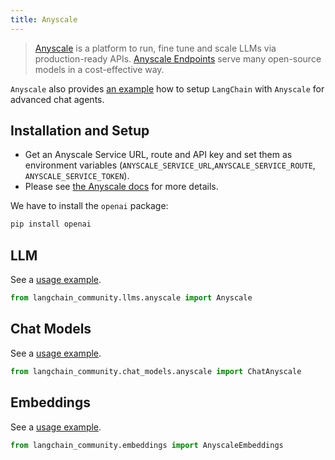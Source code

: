 ```yaml
---
title: Anyscale
---
```


>[Anyscale](https://www.anyscale.com) is a platform to run, fine tune and scale LLMs via production-ready APIs.
> [Anyscale Endpoints](https://docs.anyscale.com/endpoints/overview) serve many open-source models in a cost-effective way.

`Anyscale` also provides [an example](https://docs.anyscale.com/endpoints/model-serving/examples/langchain-integration)
how to setup `LangChain` with `Anyscale` for advanced chat agents.

## Installation and Setup

- Get an Anyscale Service URL, route and API key and set them as environment variables (`ANYSCALE_SERVICE_URL`,`ANYSCALE_SERVICE_ROUTE`, `ANYSCALE_SERVICE_TOKEN`).
- Please see [the Anyscale docs](https://www.anyscale.com/get-started) for more details.

We have to install the `openai` package:

```bash
pip install openai
```

## LLM

See a [usage example](/oss/integrations/llms/anyscale).

```python
from langchain_community.llms.anyscale import Anyscale
```

## Chat Models

See a [usage example](/oss/integrations/chat/anyscale).

```python
from langchain_community.chat_models.anyscale import ChatAnyscale
```

## Embeddings

See a [usage example](/oss/integrations/text_embedding/anyscale).

```python
from langchain_community.embeddings import AnyscaleEmbeddings
```
